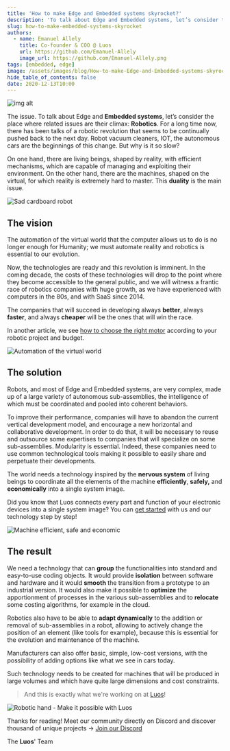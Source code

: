 ```yaml
---
title: 'How to make Edge and Embedded systems skyrocket?'
description: 'To talk about Edge and Embedded systems, let’s consider the place where related issues are their climax: Robotics.'
slug: how-to-make-embedded-systems-skyrocket
authors:
  - name: Emanuel Allely
    title: Co-founder & COO @ Luos
    url: https://github.com/Emanuel-Allely
    image_url: https://github.com/Emanuel-Allely.png
tags: [embedded, edge]
image: /assets/images/blog/How-to-make-Edge-and-Embedded-systems-skyrocket-banner-luos.png
hide_table_of_contents: false
date: 2020-12-13T10:00
---
```


![img alt](/assets/images/blog/How-to-make-Edge-and-Embedded-systems-skyrocket-luos.png)

The issue. To talk about Edge and **Embedded systems**, let’s consider the place where related issues are their climax: **Robotics**. For a long time now, there has been talks of a robotic revolution that seems to be continually pushed back to the next day. Robot vacuum cleaners, IOT, the autonomous cars are the beginnings of this change. But why is it so slow?

<!--truncate-->

On one hand, there are living beings, shaped by reality, with efficient mechanisms, which are capable of managing and exploiting their environment. On the other hand, there are the machines, shaped on the virtual, for which reality is extremely hard to master. This **duality** is the main issue.

![Sad cardboard robot](https://uploads-ssl.webflow.com/602cf5c87ad04ea98eaa99da/60313103d368ac03b0690248_1579641646704.png)

<h2> The vision </h2>

The automation of the virtual world that the computer allows us to do is no longer enough for Humanity; we must automate reality and robotics is essential to our evolution.

Now, the technologies are ready and this revolution is imminent. In the coming decade, the costs of these technologies will drop to the point where they become accessible to the general public, and we will witness a frantic race of robotics companies with huge growth, as we have experienced with computers in the 80s, and with SaaS since 2014.

The companies that will succeed in developing always **better**, always **faster**, and always **cheaper** will be the ones that will win the race.

In another article, we see [how to choose the right motor](/2020-01-13-lift-banana-motors.mdx) according to your robotic project and budget.

![Automation of the virtual world](https://uploads-ssl.webflow.com/602cf5c87ad04ea98eaa99da/60313104b10ebc22cb3db729_1579687710935.png)

<h2> The solution </h2>

Robots, and most of Edge and Embedded systems, are very complex, made up of a large variety of autonomous sub-assemblies, the intelligence of which must be coordinated and pooled into coherent behaviors.

To improve their performance, companies will have to abandon the current vertical development model, and encourage a new horizontal and collaborative development. In order to do that, it will be necessary to reuse and outsource some expertises to companies that will specialize on some sub-assemblies. Modularity is essential. Indeed, these companies need to use common technological tools making it possible to easily share and perpetuate their developments.

The world needs a technology inspired by the **nervous system** of living beings to coordinate all the elements of the machine **efficiently**, **safely,** and **economically** into a single system image.

Did you know that Luos connects every part and function of your electronic devices into a single system image? You can [get started](/tutorials/get-started) with us and our technology step by step!

![Machine efficient, safe and economic](https://uploads-ssl.webflow.com/602cf5c87ad04ea98eaa99da/60313104e200f0addfee28c6_1579687777251.png)

<h2> The result </h2>

We need a technology that can **group** the functionalities into standard and easy-to-use coding objects. It would provide **isolation** between software and hardware and it would **smooth** the transition from a prototype to an industrial version. It would also make it possible to **optimize** the apportionment of processes in the various sub-assemblies and to **relocate** some costing algorithms, for example in the cloud.

Robotics also have to be able to **adapt dynamically** to the addition or removal of sub-assemblies in a robot, allowing to actively change the position of an element (like tools for example), because this is essential for the evolution and maintenance of the machine.

Manufacturers can also offer basic, simple, low-cost versions, with the possibility of adding options like what we see in cars today.

Such technology needs to be created for machines that will be produced in large volumes and which have quite large dimensions and cost constraints.

> And this is exactly what we're working on at [Luos](https://www.luos.io)!

![Robotic hand - Make it possible with Luos](https://uploads-ssl.webflow.com/602cf5c87ad04ea98eaa99da/60313103d5a21483f3ed24e8_1579688319006.png)

Thanks for reading! Meet our community directly on Discord and discover thousand of unique projects → <a rel="external nofollow" href="https://discord.gg/luos" target="_blank">Join our Discord</a>

The **Luos**' Team
